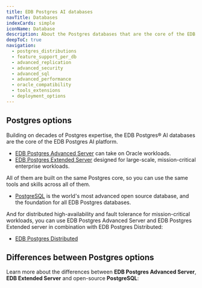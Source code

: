 ```yaml
---
title: EDB Postgres AI databases
navTitle: Databases
indexCards: simple
iconName: Database
description: About the Postgres databases that are the core of the EDB Postgres AI platform.
deepToC: true
navigation: 
  - postgres_distributions
  - feature_support_per_db
  - advanced_replication
  - advanced_security
  - advanced_sql
  - advanced_performance
  - oracle_compatibility
  - tools_extensions
  - deployment_options
---
```


## Postgres options 

Building on decades of Postgres expertise, the EDB Postgres® AI databases are the core of the EDB Postgres AI platform. 

-   [EDB Postgres Advanced Server](/epas/latest) can take on Oracle workloads.
-   [EDB Postgres Extended Server](/pge/latest) designed for large-scale, mission-critical enterprise workloads.

All of them are built on the same Postgres core, so you can use the same tools and skills across all of them.

- [PostgreSQL](/supported-open-source/postgresql) is the world's most advanced open source database, and the foundation for all EDB Postgres databases.

And for distributed high-availability and fault tolerance for mission-critical workloads, you can use EDB Postgres Advanced Server and EDB Postgres Extended server in combination with EDB Postgres Distributed: 

-   [EDB Postgres Distributed](/pgd/latest)

## Differences between Postgres options

Learn more about the differences between **EDB Postgres Advanced Server**, **EDB Extended Server** and open-source **PostgreSQL**: 